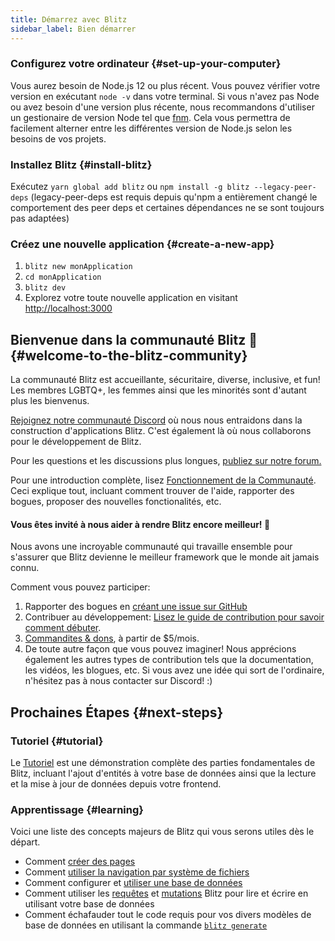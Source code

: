 ```yaml
---
title: Démarrez avec Blitz
sidebar_label: Bien démarrer
---
```


### Configurez votre ordinateur {#set-up-your-computer}

Vous aurez besoin de Node.js 12 ou plus récent. Vous pouvez vérifier votre
version en exécutant `node -v` dans votre terminal. Si vous n'avez pas
Node ou avez besoin d'une version plus récente, nous recommandons
d'utiliser un gestionaire de version Node tel que
[fnm](https://github.com/Schniz/fnm). Cela vous permettra de facilement
alterner entre les différentes version de Node.js selon les besoins de vos
projets.

### Installez Blitz {#install-blitz}

Exécutez `yarn global add blitz` ou
`npm install -g blitz --legacy-peer-deps` (legacy-peer-deps est requis
depuis qu'npm a entièrement changé le comportement des peer deps et
certaines dépendances ne se sont toujours pas adaptées)

### Créez une nouvelle application {#create-a-new-app}

1. `blitz new monApplication`
2. `cd monApplication`
3. `blitz dev`
4. Explorez votre toute nouvelle application en visitant
   [http://localhost:3000](http://localhost:3000)

## Bienvenue dans la communauté Blitz 👋 {#welcome-to-the-blitz-community}

La communauté Blitz est accueillante, sécuritaire, diverse, inclusive, et
fun! Les membres LGBTQ+, les femmes ainsi que les minorités sont d'autant
plus les bienvenus.

[Rejoignez notre communauté Discord](https://discord.blitzjs.com) où nous
nous entraidons dans la construction d'applications Blitz. C'est également
là où nous collaborons pour le développement de Blitz.

Pour les questions et les discussions plus longues,
[publiez sur notre forum.](https://github.com/blitz-js/blitz/discussions)

Pour une introduction complète, lisez
[Fonctionnement de la Communauté](./how-the-community-operates). Ceci
explique tout, incluant comment trouver de l'aide, rapporter des bogues,
proposer des nouvelles fonctionalités, etc.

#### Vous êtes invité à nous aider à rendre Blitz encore meilleur! 🤝

Nous avons une incroyable communauté qui travaille ensemble pour s'assurer
que Blitz devienne le meilleur framework que le monde ait jamais connu.

Comment vous pouvez participer:

1. Rapporter des bogues en
   [créant une issue sur GitHub](https://github.com/blitz-js/blitz/issues/new/choose)
1. Contribuer au développement:
   [Lisez le guide de contribution pour savoir comment débuter](./contributing).
1. [Commandites & dons](https://github.com/blitz-js/blitz#sponsors-and-donations),
   à partir de $5/mois.
1. De toute autre façon que vous pouvez imaginer! Nous apprécions
   également les autres types de contribution tels que la documentation,
   les vidéos, les blogues, etc. Si vous avez une idée qui sort de
   l'ordinaire, n'hésitez pas à nous contacter sur Discord! :)

## Prochaines Étapes {#next-steps}

### Tutoriel {#tutorial}

Le [Tutoriel](./tutorial) est une démonstration complète des parties
fondamentales de Blitz, incluant l'ajout d'entités à votre base de données
ainsi que la lecture et la mise à jour de données depuis votre frontend.

### Apprentissage {#learning}

Voici une liste des concepts majeurs de Blitz qui vous serons utiles dès
le départ.

- Comment [créer des pages](./pages)
- Comment [utiliser la navigation par système de fichiers](./routing)
- Comment configurer et
  [utiliser une base de données](./database-overview)
- Comment utiliser les [requêtes](./query-resolvers) et
  [mutations](./mutation-resolvers) Blitz pour lire et écrire en utilisant
  votre base de données
- Comment échafauder tout le code requis pour vos divers modèles de base
  de données en utilisant la commande [`blitz generate`](./cli-generate)
